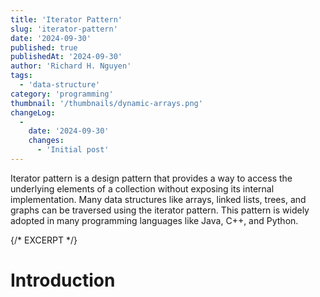 ```yaml
---
title: 'Iterator Pattern'
slug: 'iterator-pattern'
date: '2024-09-30'
published: true
publishedAt: '2024-09-30'
author: 'Richard H. Nguyen'
tags:
  - 'data-structure'
category: 'programming'
thumbnail: '/thumbnails/dynamic-arrays.png'
changeLog:
  -
    date: '2024-09-30'
    changes:
      - 'Initial post'
---
```


Iterator pattern is a design pattern that provides a way to access the
underlying elements of a collection without exposing its internal
implementation. Many data structures like arrays, linked lists, trees, and
graphs can be traversed using the iterator pattern. This pattern is widely
adopted in many programming languages like Java, C++, and Python.

{/* EXCERPT */}

# Introduction

